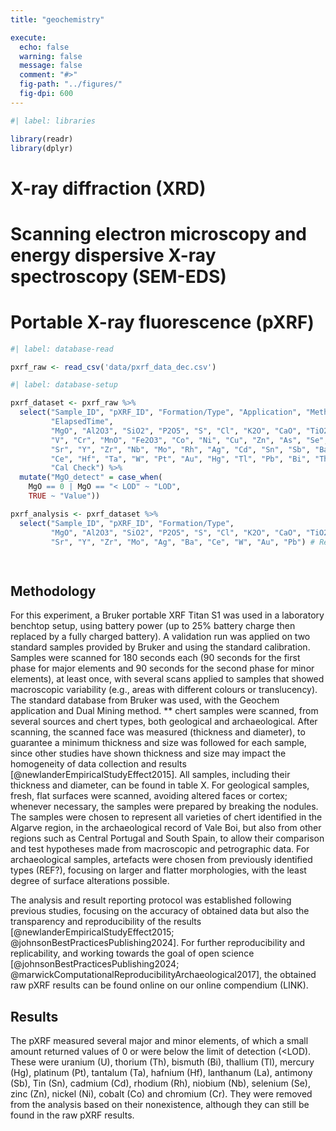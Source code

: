 ```yaml
---
title: "geochemistry"

execute:
  echo: false
  warning: false
  message: false
  comment: "#>"
  fig-path: "../figures/"
  fig-dpi: 600
---
```


```r
#| label: libraries

library(readr)
library(dplyr)


```

# X-ray diffraction (XRD)

# Scanning electron microscopy and energy dispersive X-ray spectroscopy (SEM-EDS)

# Portable X-ray fluorescence (pXRF)

```r
#| label: database-read

pxrf_raw <- read_csv('data/pxrf_data_dec.csv')


```

```r
#| label: database-setup

pxrf_dataset <- pxrf_raw %>%
  select("Sample_ID", "pXRF_ID", "Formation/Type", "Application", "Method",
         "ElapsedTime",
         "MgO", "Al2O3", "SiO2", "P2O5", "S", "Cl", "K2O", "CaO", "TiO2",
         "V", "Cr", "MnO", "Fe2O3", "Co", "Ni", "Cu", "Zn", "As", "Se", "Rb",
         "Sr", "Y", "Zr", "Nb", "Mo", "Rh", "Ag", "Cd", "Sn", "Sb", "Ba", "La",
         "Ce", "Hf", "Ta", "W", "Pt", "Au", "Hg", "Tl", "Pb", "Bi", "Th", "U",
         "Cal Check") %>% 
  mutate("MgO_detect" = case_when(
    MgO == 0 | MgO == "< LOD" ~ "LOD",
    TRUE ~ "Value"))

pxrf_analysis <- pxrf_dataset %>% 
  select("Sample_ID", "pXRF_ID", "Formation/Type",
         "MgO", "Al2O3", "SiO2", "P2O5", "S", "Cl", "K2O", "CaO", "TiO2", "V", "MnO", "Fe2O3", "Cu", "As", "Rb",
         "Sr", "Y", "Zr", "Mo", "Ag", "Ba", "Ce", "W", "Au", "Pb") # Removed elements with only 0 or <LOD values in all samples

  
```

## Methodology

For this experiment, a Bruker portable XRF Titan S1 was used in a laboratory benchtop setup, using battery power (up to 25% battery charge then replaced by a fully charged battery). A validation run was applied on two standard samples provided by Bruker and using the standard calibration. Samples were scanned for 180 seconds each (90 seconds for the first phase for major elements and 90 seconds for the second phase for minor elements), at least once, with several scans applied to samples that showed macroscopic variability (e.g., areas with different colours or translucency). The standard database from Bruker was used, with the Geochem application and Dual Mining method. \*\* chert samples were scanned, from several sources and chert types, both geological and archaeological. After scanning, the scanned face was measured (thickness and diameter), to guarantee a minimum thickness and size was followed for each sample, since other studies have shown thickness and size may impact the homogeneity of data collection and results [@newlanderEmpiricalStudyEffect2015]. All samples, including their thickness and diameter, can be found in table X. For geological samples, fresh, flat surfaces were scanned, avoiding altered faces or cortex; whenever necessary, the samples were prepared by breaking the nodules. The samples were chosen to represent all varieties of chert identified in the Algarve region, in the archaeological record of Vale Boi, but also from other regions such as Central Portugal and South Spain, to allow their comparison and test hypotheses made from macroscopic and petrographic data. For archaeological samples, artefacts were chosen from previously identified types (REF?), focusing on larger and flatter morphologies, with the least degree of surface alterations possible.

The analysis and result reporting protocol was established following previous studies, focusing on the accuracy of obtained data but also the transparency and reproducibility of the results [@newlanderEmpiricalStudyEffect2015; @johnsonBestPracticesPublishing2024]. For further reproducibility and replicability, and working towards the goal of open science [@johnsonBestPracticesPublishing2024; @marwickComputationalReproducibilityArchaeological2017], the obtained raw pXRF results can be found online on our online compendium (LINK).

## Results

The pXRF measured several major and minor elements, of which a small amount returned values of 0 or were below the limit of detection (\<LOD). These were uranium (U), thorium (Th), bismuth (Bi), thallium (Tl), mercury (Hg), platinum (Pt), tantalum (Ta), hafnium (Hf), lanthanum (La), antimony (Sb), Tin (Sn), cadmium (Cd), rhodium (Rh), niobium (Nb), selenium (Se), zinc (Zn), nickel (Ni), cobalt (Co) and chromium (Cr). They were removed from the analysis based on their nonexistence, although they can still be found in the raw pXRF results.
